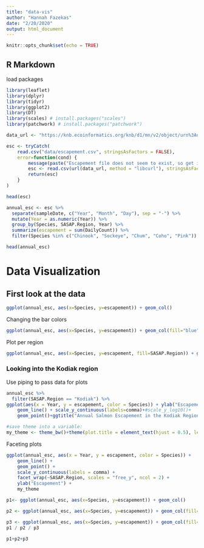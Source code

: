 ```yaml
---
title: "data-vis"
author: "Hannah Fazekas"
date: "2/20/2020"
output: html_document
---
```


```r
knitr::opts_chunk$set(echo = TRUE)
```

## R Markdown

load packages 

```r
library(leaflet)
library(dplyr)
library(tidyr)
library(ggplot2)
library(DT)
library(scales) # install.packages("scales")
library(patchwork) # install.packages("patchwork")
```


```r
data_url <- "https://knb.ecoinformatics.org/knb/d1/mn/v2/object/urn%3Auuid%3Af119a05b-bbe7-4aea-93c6-85434dcb1c5e"

esc <- tryCatch(
    read.csv("data/escapement.csv", stringsAsFactors = FALSE),
    error=function(cond) {
        message(paste("Escapement file does not seem to exist, so get it from the KNB."))
        esc <- read.csv(url(data_url, method = "libcurl"), stringsAsFactors = FALSE)
        return(esc)
    }
)

head(esc)
```

```r
annual_esc <- esc %>% 
  separate(sampleDate, c("Year", "Month", "Day"), sep = "-") %>% 
  mutate(Year = as.numeric(Year)) %>% 
  group_by(Species, SASAP.Region, Year) %>% 
  summarize(escapement = sum(DailyCount)) %>% 
  filter(Species %in% c("Chinook", "Sockeye", "Chum", "Coho", "Pink")) #%in% operator that looks for named values inside vector or dataframe. Is a value inside a set of things.

head(annual_esc)
```

# Data Visualization

## First look at the data

```r
ggplot(annual_esc, aes(x=Species, y=escapement)) + geom_col()
```

Changing the bar colors
```r
ggplot(annual_esc, aes(x=Species, y=escapement)) + geom_col(fill="blue")
```

Plot per region

```r
ggplot(annual_esc, aes(x=Species, y=escapement, fill=SASAP.Region)) + geom_col()
```

### Looking into the Kodiak region

Use piping to pass data for plots

```r
annual_esc %>% 
  filter(SASAP.Region == "Kodiak") %>% 
ggplot(aes(x = Year, y = escapement, color = Species)) + ylab("Escapement")+
    geom_line() + scale_y_continuous(labels=comma)+#scale_y_log10()+
    geom_point()+ggtitle("Annual Salmon Escapement in the Kodiak Region")+theme_bw()+ my_theme#theme(plot.title = element_text(hjust = 0.5), legend.position = "bottom")


```

```r
#save theme into a variable:
my_theme <- theme_bw()+theme(plot.title = element_text(hjust = 0.5), legend.position = "bottom", legend.title =element_blank())


```

Faceting plots

```r
ggplot(annual_esc, aes(x = Year, y = escapement, color = Species)) + 
    geom_line() +
    geom_point() +
    scale_y_continuous(labels = comma) +
    facet_wrap(~SASAP.Region, scales = "free_y", ncol = 2) +
    ylab("Escapement") +
    my_theme

```



```r
p1<- ggplot(annual_esc, aes(x=Species, y=escapement)) + geom_col()

p2 <- ggplot(annual_esc, aes(x=Species, y=escapement)) + geom_col(fill="blue")

p3 <- ggplot(annual_esc, aes(x=Species, y=escapement)) + geom_col(fill="blue")
p1 / p2 / p3

p1+p2+p3

```



